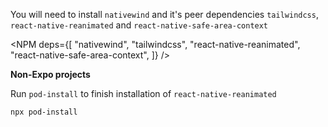 
You will need to install `nativewind` and it's peer dependencies `tailwindcss`, `react-native-reanimated` and `react-native-safe-area-context`

<NPM
  deps={[
    "nativewind",
    "tailwindcss",
    "react-native-reanimated",
    "react-native-safe-area-context",
  ]}
/>

**Non-Expo projects**

Run `pod-install` to finish installation of `react-native-reanimated`

```bash
npx pod-install
```
